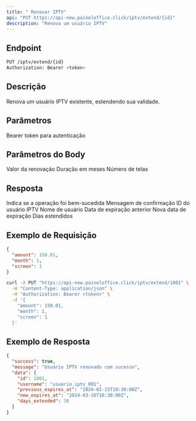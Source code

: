 ```yaml
---
title: " Renovar IPTV"
api: "PUT https://api-new.paineloffice.click/iptv/extend/{id}"
description: "Renova um usuário IPTV"
---
```


## Endpoint

<CodeGroup>

```bash Requisição
PUT /iptv/extend/{id}
Authorization: Bearer <token>
```

</CodeGroup>

## Descrição

Renova um usuário IPTV existente, estendendo sua validade.

## Parâmetros

<ParamField header="Authorization" type="string" required>
  Bearer token para autenticação
</ParamField>

## Parâmetros do Body

<ParamField body="amount" type="number" required>
  Valor da renovação
</ParamField>

<ParamField body="month" type="number" required>
  Duração em meses
</ParamField>

<ParamField body="screen" type="integer" required>
  Número de telas
</ParamField>

## Resposta

<ResponseField name="success" type="boolean">
  Indica se a operação foi bem-sucedida
</ResponseField>

<ResponseField name="message" type="string">
  Mensagem de confirmação
</ResponseField>

<ResponseField name="data" type="object">
  <Expandable title="properties">
    <ResponseField name="id" type="integer">
      ID do usuário IPTV
    </ResponseField>
    <ResponseField name="username" type="string">
      Nome de usuário
    </ResponseField>
    <ResponseField name="previous_expires_at" type="string">
      Data de expiração anterior
    </ResponseField>
    <ResponseField name="new_expires_at" type="string">
      Nova data de expiração
    </ResponseField>
    <ResponseField name="days_extended" type="integer">
      Dias estendidos
    </ResponseField>
  </Expandable>
</ResponseField>

## Exemplo de Requisição

<CodeGroup>

```json TryIt
{
  "amount": 150.01,
  "month": 1,
  "screen": 1
}
```

```bash cURL
curl -X PUT "https://api-new.paineloffice.click/iptv/extend/1001" \
  -H "Content-Type: application/json" \
  -H "Authorization: Bearer <token>" \
  -d '{
    "amount": 150.01,
    "month": 1,
    "screen": 1
  }'
```

</CodeGroup>

## Exemplo de Resposta

```json
{
  "success": true,
  "message": "Usuário IPTV renovado com sucesso",
  "data": {
    "id": 1001,
    "username": "usuario_iptv_001",
    "previous_expires_at": "2024-02-15T10:30:00Z",
    "new_expires_at": "2024-03-16T10:30:00Z",
    "days_extended": 30
  }
}
```
